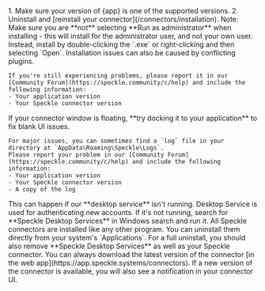 <Accordion title="Why is the Speckle plugin not showing up after I installed the connector?">
    1. Make sure your version of {app} is one of the supported versions. 
    2. Uninstall and [reinstall your connector](/connectors/installation).
    Note: Make sure you are **not** selecting **Run as administrator** when installing - this will install for the administrator user, and not your own user.
    Instead, install by double-clicking the `.exe` or right-clicking and then selecting `Open`.
    Installation issues can also be caused by conflicting plugins.

    If you're still experiencing problems, please report it in our [Community Forum](https://speckle.community/c/help) and include the following information:
    - Your application version
    - Your Speckle connector version
</Accordion>

<Accordion title="What should I do if the plugin UI is empty or unresponsive, or if my application crashes?">
    If your connector window is floating, **try docking it to your application** to fix blank UI issues.
    
    For major issues, you can sometimes find a `log` file in your directory at `AppData\Roaming\Speckle\Logs`. 
    Please report your problem in our [Community Forum](https://speckle.community/c/help) and include the following information:
    - Your application version
    - Your Speckle connector version
    - A copy of the log
</Accordion>

<Accordion title="Why can't I add a new account?">
    This can happen if our **desktop service** isn't running. Desktop Service is used for authenticating new accounts. If it's not running, search for **Speckle Desktop Services** in Windows search and run it.
</Accordion>

<Accordion title="How do I uninstall my connector?">
    All Speckle connectors are installed like any other program. You can uninstall them directly from your system's `Applications`. For a full uninstall, you should also remove **Speckle Desktop Services** as well as your Speckle connector.
</Accordion>

<Accordion title="How do I update my connector to the latest version?">
    You can always download the latest version of the connector [in the web app](https://app.speckle.systems/connectors).
    If a new version of the connector is available, you will also see a notification in your connector UI.
</Accordion>